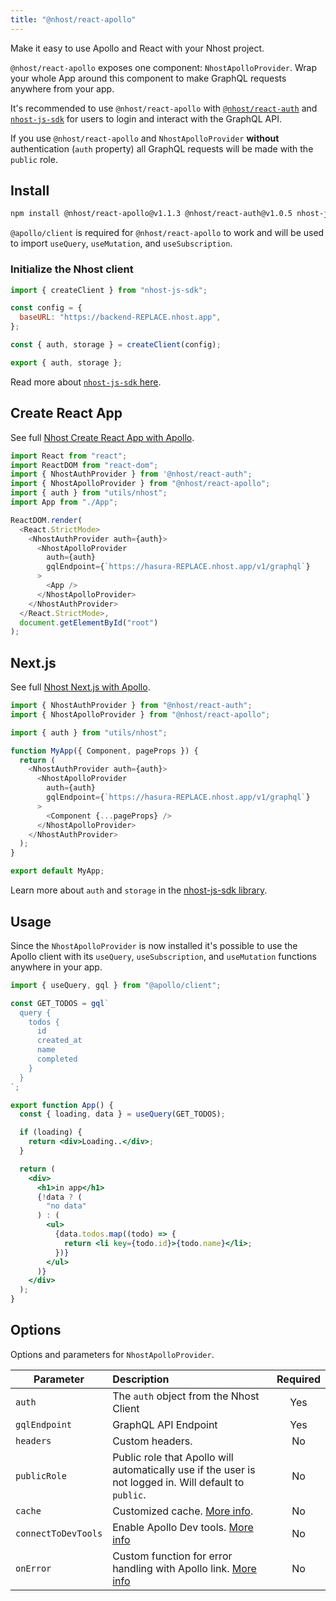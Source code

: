 ```yaml
---
title: "@nhost/react-apollo"
---
```


Make it easy to use Apollo and React with your Nhost project.

`@nhost/react-apollo` exposes one component: `NhostApolloProvider`. Wrap your whole App around this component to make GraphQL requests anywhere from your app.

It's recommended to use `@nhost/react-apollo` with [`@nhost/react-auth`](/libraries/react-auth) and [`nhost-js-sdk`](/libraries/nhost-js-sdk) for users to login and interact with the GraphQL API.

If you use `@nhost/react-apollo` and `NhostApolloProvider` **without** authentication (`auth` property) all GraphQL requests will be made with the `public` role.

## Install

```bash
npm install @nhost/react-apollo@v1.1.3 @nhost/react-auth@v1.0.5 nhost-js-sdk @apollo/client graphql
```

`@apollo/client` is required for `@nhost/react-apollo` to work and will be used to import `useQuery`, `useMutation`, and `useSubscription`.

### Initialize the Nhost client

```js:src/utils/nhost.js
import { createClient } from "nhost-js-sdk";

const config = {
  baseURL: "https://backend-REPLACE.nhost.app",
};

const { auth, storage } = createClient(config);

export { auth, storage };
```

Read more about [`nhost-js-sdk` here](/libraries/nhost-js-sdk).

## Create React App

See full [Nhost Create React App with Apollo](https://github.com/nhost/examples/tree/main/create-react-app-apollo).

```jsx:src/index.js
import React from "react";
import ReactDOM from "react-dom";
import { NhostAuthProvider } from '@nhost/react-auth";
import { NhostApolloProvider } from "@nhost/react-apollo";
import { auth } from "utils/nhost";
import App from "./App";

ReactDOM.render(
  <React.StrictMode>
    <NhostAuthProvider auth={auth}>
      <NhostApolloProvider
        auth={auth}
        gqlEndpoint={`https://hasura-REPLACE.nhost.app/v1/graphql`}
      >
        <App />
      </NhostApolloProvider>
    </NhostAuthProvider>
  </React.StrictMode>,
  document.getElementById("root")
);
```

## Next.js

See full [Nhost Next.js with Apollo](https://github.com/nhost/examples/tree/main/nextjs-apollo).

```jsx:pages/_app.js
import { NhostAuthProvider } from "@nhost/react-auth";
import { NhostApolloProvider } from "@nhost/react-apollo";

import { auth } from "utils/nhost";

function MyApp({ Component, pageProps }) {
  return (
    <NhostAuthProvider auth={auth}>
      <NhostApolloProvider
        auth={auth}
        gqlEndpoint={`https://hasura-REPLACE.nhost.app/v1/graphql`}
      >
        <Component {...pageProps} />
      </NhostApolloProvider>
    </NhostAuthProvider>
  );
}

export default MyApp;
```

Learn more about `auth` and `storage` in the [nhost-js-sdk library](/libraries/nhost-js-sdk).

## Usage

Since the `NhostApolloProvider` is now installed it's possible to use the Apollo client with its `useQuery`, `useSubscription`, and `useMutation` functions anywhere in your app.

```jsx
import { useQuery, gql } from "@apollo/client";

const GET_TODOS = gql`
  query {
    todos {
      id
      created_at
      name
      completed
    }
  }
`;

export function App() {
  const { loading, data } = useQuery(GET_TODOS);

  if (loading) {
    return <div>Loading..</div>;
  }

  return (
    <div>
      <h1>in app</h1>
      {!data ? (
        "no data"
      ) : (
        <ul>
          {data.todos.map((todo) => {
            return <li key={todo.id}>{todo.name}</li>;
          })}
        </ul>
      )}
    </div>
  );
}
```

## Options

Options and parameters for `NhostApolloProvider`.

| Parameter           | Description                                                                                                                                                              | Required |
| ------------------- | :----------------------------------------------------------------------------------------------------------------------------------------------------------------------- | :------: |
| `auth`              | The `auth` object from the Nhost Client                                                                                                                                  |   Yes    |
| `gqlEndpoint`       | GraphQL API Endpoint                                                                                                                                                     |   Yes    |
| `headers`           | Custom headers.                                                                                                                                                          |    No    |
| `publicRole`        | Public role that Apollo will automatically use if the user is not logged in. Will default to `public`.                                                                   |    No    |
| `cache`             | Customized cache. [More info](https://www.apollographql.com/docs/react/caching/cache-configuration/).                                                                    |    No    |
| `connectToDevTools` | Enable Apollo Dev tools. [More info](https://www.apollographql.com/docs/react/development-testing/developer-tooling/)                                                    |    No    |
| `onError`           | Custom function for error handling with Apollo link. [More info](https://www.apollographql.com/docs/react/data/error-handling/#advanced-error-handling-with-apollo-link) |    No    |
